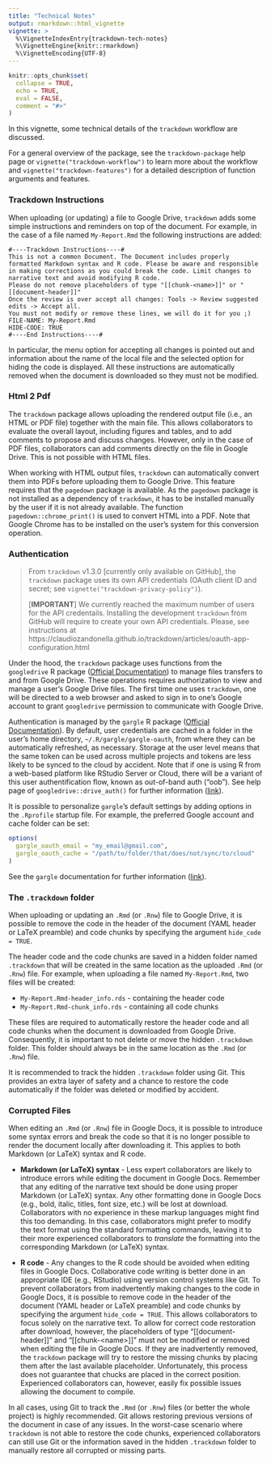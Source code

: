 ```yaml
---
title: "Technical Notes"
output: rmarkdown::html_vignette
vignette: >
  %\VignetteIndexEntry{trackdown-tech-notes}
  %\VignetteEngine{knitr::rmarkdown}
  %\VignetteEncoding{UTF-8}
---
```


```r
knitr::opts_chunk$set(
  collapse = TRUE,
  echo = TRUE,
  eval = FALSE,
  comment = "#>"
)
```

In this vignette, some technical details of the `trackdown` workflow are discussed.

For a general overview of the package, see the `trackdown-package` help page or  `vignette("trackdown-workflow")` to learn more about the workflow and `vignette("trackdown-features")` for a detailed description of function arguments and features. 

### Trackdown Instructions {#instructions}

When uploading (or updating) a file to Google Drive, `trackdown` adds some simple instructions and reminders on top of the document. For example, in the case of a file named `My-Report.Rmd` the following instructions are added:

```
#----Trackdown Instructions----#
This is not a common Document. The Document includes properly formatted Markdown syntax and R code. Please be aware and responsible in making corrections as you could break the code. Limit changes to narrative text and avoid modifying R code.
Please do not remove placeholders of type "[[chunk-<name>]]" or "[[document-header]]"
Once the review is over accept all changes: Tools -> Review suggested edits -> Accept all.
You must not modify or remove these lines, we will do it for you ;)
FILE-NAME: My-Report.Rmd
HIDE-CODE: TRUE
#----End Instructions----#
```

In particular, the menu option for accepting all changes is pointed out and information about the name of the local file and the selected option for hiding the code is displayed. All these instructions are automatically removed when the document is downloaded so they must not be modified.

### Html 2 Pdf {#Html2Pdf}

The `trackdown` package allows uploading the rendered output file (i.e., an HTML or PDF file) together with the main file. This allows collaborators to evaluate the overall layout, including figures and tables, and to add comments to propose and discuss changes. However, only in the case of PDF files, collaborators can add comments directly on the file in Google Drive. This is not possible with HTML files.

When working with HTML output files, `trackdown` can automatically convert them into PDFs before uploading them to Google Drive. This feature requires that the `pagedown` package is available. As the `pagedown` package is not installed as a dependency of `trackdown`, it has to be installed manually by the user if it is not already available. The function `pagedown::chrome_print()` is used to convert HTML into a PDF. Note that Google Chrome has to be installed on the user’s system for this conversion operation.

### Authentication {#auth}

> From `trackdown` v1.3.0 [currently only available on GitHub], the `trackdown` package uses its own API credentials (OAuth client ID and secret; see `vignette("trackdown-privacy-policy")`).
>
> [**IMPORTANT**] We currently reached the maximum number of users for the API credentails. Installing the development `trackdown` from GitHub will require to create your own API credentials. Please, see instructions at https://claudiozandonella.github.io/trackdown/articles/oauth-app-configuration.html

Under the hood, the `trackdown` package uses functions from the `googledrive` R package ([Official Documentation](https://googledrive.tidyverse.org/)) to manage files transfers to and from Google Drive. These operations requires authorization to view and manage a user’s Google Drive files.  The first time one uses `trackdown`, one will be directed to a web browser and asked to sign in to one’s Google account to grant `googledrive` permission to communicate with Google Drive.

Authentication is managed by the `gargle` R package ([Official Documentation](https://gargle.r-lib.org/index.html)). By default, user credentials are cached in a folder in the user’s home directory, `~/.R/gargle/gargle-oauth`, from where they can be automatically refreshed, as necessary. Storage at the user level means that the same token can be used across multiple projects and tokens are less likely to be synced to the cloud by accident. Note that if one is using R from a web-based platform like RStudio Server or Cloud, there will be a variant of this user authentification flow, known as out-of-band auth ("oob"). See help page of `googledrive::drive_auth()` for further information ([link](https://googledrive.tidyverse.org/reference/drive_auth.html)).

It is possible to personalize `gargle`’s default settings by adding options in the `.Rprofile` startup file. For example, the preferred Google account and cache folder can be set: 

```r
options(
  gargle_oauth_email = "my_email@gmail.com",
  gargle_oauth_cache = "/path/to/folder/that/does/not/sync/to/cloud"
)
```

See the `gargle` documentation for further information ([link](https://gargle.r-lib.org/reference/gargle_options.html)).

### The `.trackdown` folder {#hidden-folder}

When uploading or updating an `.Rmd` (or `.Rnw`) file to Google Drive, it is possible to remove the code in the header of the document (YAML header or LaTeX preamble) and code chunks by specifying the argument `hide_code = TRUE`.

The header code and the code chunks are saved in a hidden folder named `.trackdown` that will be created in the same location as the uploaded `.Rmd` (or `.Rnw`) file. For example, when uploading a file named `My-Report.Rmd`, two files will be created:

- `My-Report.Rmd-header_info.rds` - containing the header code
- `My-Report.Rmd-chunk_info.rds` - containing all code chunks

These files are required to automatically restore the header code and all code chunks when the document is downloaded from Google Drive. Consequently, it is important to not delete or move the hidden `.trackdown` folder. This folder should always be in the same location as the `.Rmd` (or `.Rnw`) file.

It is recommended to track the hidden `.trackdown` folder using Git. This provides an extra layer of safety and a chance to restore the code automatically if the folder was deleted or modified by accident.

### Corrupted Files {#corrupted}

When editing an `.Rmd` (or `.Rnw`) file in Google Docs, it is possible to introduce some syntax errors and break the code so that it is no longer possible to render the document locally after downloading it. This applies to both Markdown (or LaTeX) syntax and R code.

-  **Markdown (or LaTeX) syntax** - Less expert collaborators are likely to introduce errors while editing the document in Google Docs. Remember that any editing of the narrative text should be done using proper Markdown (or LaTeX) syntax. Any other formatting done in Google Docs (e.g., bold, italic, titles, font size, etc.) will be lost at download. Collaborators with no experience in these markup languages might find this too demanding. In this case, collaborators might prefer to modify the text format using the standard formatting commands, leaving it to their more experienced collaborators to *translate* the formatting into the corresponding Markdown (or LaTeX) syntax. 

- **R code** - Any changes to the R code should be avoided when editing files in Google Docs. Collaborative code writing is better done in an appropriate IDE (e.g., RStudio) using version control systems like Git. To prevent collaborators from inadvertently making changes to the code in Google Docs, it is possible to remove code in the header of the document (YAML header or LaTeX preamble) and code chunks by specifying the argument `hide_code = TRUE`. This allows collaborators to focus solely on the narrative text. To allow for correct code restoration after download, however, the placeholders of type “[[document-header]]” and “[[chunk-\<name\>]]” must not be modified or removed when editing the file in Google Docs. If they are inadvertently removed, the `trackdown` package will try to restore the missing chunks by placing them after the last available placeholder. Unfortunately, this process does not guarantee that chucks are placed in the correct position. Experienced collaborators can, however, easily fix possible issues allowing the document to compile. 

In all cases, using Git to track the `.Rmd` (or `.Rnw`) files (or better the whole project) is highly recommended. Git allows restoring previous versions of the document in case of any issues. In the worst-case scenario where `trackdown` is not able to restore the code chunks, experienced collaborators can still use Git or the information saved in the hidden `.trackdown` folder to manually restore all corrupted or missing parts.
